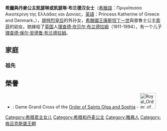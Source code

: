 {{expand|time=2014-09-07T02:29:06+00:00}}
{{unreferenced|time=2013-06-23T17:12:44+00:00}}
{{noteTA
|1=zh-cn:乔治;zh-tw:喬治;zh-hk:佐治;
}}
{{Infobox Monarch|royal|consort
| name            = 爱卡特琳妮（凯瑟琳）<br/>Katherine
| title           = 希腊和丹麦公主 (''HRH'' Princess Katherine of Greece and Denmark)
| image           = Princess Katherine of Greece.jpg
| caption         = 1937年的凯瑟琳
| consortreign    =
| spouse          = [[理查德·坎贝尔·布兰德拉姆|理查德·坎贝尔·布兰德拉姆]]
| issue           = [[理查德·保尔·安德鲁·布兰德拉姆|理查德·保尔·安德鲁·布兰德拉姆]]
| royal house   =[[格呂克斯堡王朝|格呂克斯堡王朝]]
| othertitles     = 希臘和丹麥的公主（''HRH'' Princess of Greece and Denmark）
| father          = [[康斯坦丁一世_(希腊)|康斯坦丁一世]]
| mother          = [[索菲_(普魯士公主)|普魯士的索菲亞公主]]
| date of birth   = {{birth date|1913|3|4}}
| place of birth  = {{flagicon|希臘|1832}}[[希臘王國|希臘]][[雅典|雅典]]
| date of death   = {{Death date and age|2007|10|2|1913|3|4|df=y}}
| place of death  = {{UK}}[[伦敦|伦敦]]
|}}
'''希臘與丹麥公主凯瑟琳或凯瑟琳·布兰德汉女士'''（[[希臘語|希臘語]]：Πριγκίπισσα Αικατερίνη της Ελλάδας και Δανίας，[[英語|英語]]：Princess  Katherine of Greece and Denmark，{{bd|1913年|3月4日|2007年|10月2日}}），[[腓特烈皇后|腓特烈皇后]]的外孙女，[[希臘國王|希臘國王]][[康斯坦丁一世_(希臘)|康斯坦丁一世]]與普魯士公主[[索菲_(普魯士公主)|索菲]]的幼女。她嫁给了[[英国|英国]]人[[理查德·坎贝尔·布兰德拉姆|理查德·坎贝尔·布兰德拉姆]]（1911-1994），有一个儿子[[理查德·保尔·安德鲁·布兰德拉姆|理查德·保尔·安德鲁·布兰德拉姆]]。
==家庭==
===祖先===
{{Ahnentafel top|先祖}}<center>
{{ahnentafel-compact5
|style = font-size: 85%;
|boxstyle_1=background-color: #fcc;
|boxstyle_2=background-color: #fb9;
|boxstyle_3=background-color: #ffc;
|boxstyle_4=background-color: #bfc;
|boxstyle_5=background-color: #9fe;
|1= '''凯瑟琳·布兰德汉'''
|2= '''父：'''希腊国王[[康斯坦丁一世_(希腊)|康斯坦丁一世]]
|3= '''母：'''希腊王后[[索菲_(普鲁士公主)|索菲]]
|4= '''祖父：'''希腊国王[[乔治一世_(希腊)|乔治一世]]
|5= '''祖母：'''希腊王后[[奥尔加王后_(希腊)|奥尔加]]
|6= '''外祖父：'''德意志皇帝[[腓特烈三世_(普鲁士)|腓特烈三世]]
|7= '''外祖母：'''德意志皇后[[維多利亞長公主|維多利亞長公主]]
|8= '''曾祖父：'''丹麦国王[[克里斯蒂安九世|克里斯蒂安九世]]
|9= '''曾祖母：'''丹麦王后[[露易丝_(黑森-卡塞尔)|露易丝]]
|10= '''外曾祖父：'''俄罗斯大公[[康斯坦丁·尼古拉耶维奇|康斯坦丁·尼古拉耶维奇]]
|11= '''外曾祖母：'''大公夫人[[亞歷山德拉·約瑟福芙娜|亞歷山德拉·約瑟福芙娜]]
|12= '''外曾祖父：'''德意志皇帝[[威廉一世_(德国)|威廉一世]]
|13= '''外曾祖母：'''德意志皇后[[奥古斯塔_(薩克森-魏瑪-艾森納赫)|奧古斯塔]]
|14= '''外曾祖父：'''英国王夫[[阿尔伯特亲王|阿尔伯特亲王]]
|15= '''外曾祖母：'''英国[[维多利亚_(英国女王)|维多利亚女王]]
|16= '''高祖父：'''[[腓特烈·威廉_(石勒苏益格-荷尔斯泰因-索恩德堡-格吕克斯堡公爵)|腓特烈·威廉]]<br>[[石勒苏益格-荷尔斯泰因-索恩德堡-格吕克斯堡|石勒苏益格-荷尔斯泰因-索恩德堡-格吕克斯堡]]公爵
|17= '''高祖母：'''公爵夫人[[路易丝·卡罗琳_(黑森-卡塞尔)|路易丝·卡罗琳]]
|18= '''外高祖父：'''[[黑森-卡塞尔|黑森-卡塞尔]]伯爵{{le|威廉 (黑森-卡塞尔)|Prince William of Hesse-Kassel|威廉}}
|19= '''外高祖母：'''丹麦公主[[夏洛特公主_(丹麦)|夏洛特]]
|20= '''外高祖父：'''俄罗斯皇帝[[尼古拉一世_(俄国)|尼古拉一世]]
|21= '''外高祖母：'''俄罗斯皇后[[亚历山德拉·费奥多罗芙娜皇后_(尼古拉一世)|亚历山德拉·费奥多罗芙娜]]
|22= '''外高祖父：'''[[萨克森-阿爾滕堡|萨克森-阿爾滕堡]]公爵[[約瑟夫_(薩克森-阿爾滕堡)|約瑟夫]]
|23= '''外高祖母：'''公爵夫人{{le|阿米莉亚女公爵 (符腾堡)|Duchess Amelia of Württemberg|阿米莉亚}}
|24= '''外高祖父：'''普鲁士国王[[腓特烈·威廉三世|腓特烈·威廉三世]]
|25= '''外高祖母：'''普鲁士王后[[路易絲_(普魯士王后)|路易絲]]
|26= '''外高祖父：'''[[萨克森-魏玛-艾森纳赫|萨克森-魏玛-艾森纳赫]]大公[[卡尔·腓特烈_(萨克森-魏玛-艾森纳赫大公)|卡尔·腓特烈]]
|27= '''外高祖母：'''大公夫人[[瑪麗亞·巴甫洛夫娜女大公|瑪麗亞·巴甫洛夫娜]]
|28= '''外高祖父：'''[[萨克森-科堡-哥达|萨克森-科堡-哥达]]公爵[[恩斯特一世_(萨克森-科堡-哥达)|恩斯特一世]]
|29= '''外高祖母：'''公爵夫人[[路易丝郡主_(萨克森-哥达-阿尔滕堡)|路易丝郡主]]
|30= '''外高祖父：'''肯特及斯特拉森公爵[[爱德华王子_(肯特及斯特拉森公爵)|爱德华王子]]
|31= '''外高祖母：'''公爵夫人[[维多利亚郡主_(萨克森-科堡-萨尔费尔德)|维多利亚郡主]]
}}</center>
{{ahnentafel bottom}}

==榮譽==
* {{Flag|Kingdom of Greece}} : Dame Grand Cross of the [[Order_of_Saints_Olga_and_Sophia|Order of Saints Olga and Sophia]] - [[File:Royal_Order_of_Saints_Olga_and_Sophia_ribbon.png|50px]]

{{DEFAULTSORT: Katherine}}
[[Category:希腊君主女儿|Category:希腊君主女儿]]
[[Category:希腊和丹麦公主|Category:希腊和丹麦公主]]
[[Category:雅典人|Category:雅典人]]
[[Category:格吕克斯堡王朝|Category:格吕克斯堡王朝]]